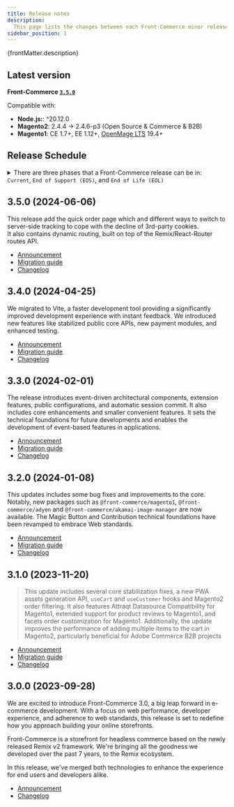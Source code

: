 ```yaml
---
title: Release notes
description:
  This page lists the changes between each Front-Commerce minor release.
sidebar_position: 1
---
```


<p>{frontMatter.description}</p>

## Latest version

**Front-Commerce [`3.5.0`](#350-2024-06-06)**

Compatible with:

- **Node.js:**: ^20.12.0
- **Magento2**: 2.4.4 -> 2.4.6-p3 (Open Source & Commerce & B2B)
- **Magento1**: CE 1.7+, EE 1.12+,
  [OpenMage LTS](https://www.openmage.org/supported-versions.html) 19.4+

## Release Schedule

<details>
<summary>There are three phases that a Front-Commerce release can be in: <code>Current</code>, <code>End of Support (EOS)</code>, and <code>End of Life (EOL)</code></summary>

- `Current` - Should incorporate most of the non-major (non-breaking) changes
  that land on Front-Commerce `main` branch.
- `End of Support` - While still in the `EOS` phase, the release will receive
  critical bug fixes and security updates. New features will not be added to
  `EOS` releases. The `EOS` phase will last for 1 year after the release date.
- `End of Life` - While still in the `EOL` phase, the release will receive
  critical security updates. No new features or bug fixes will be added to `EOL`
  releases. The `EOL` phase will last for 2 year after the release date.

</details>

<ReleaseSchedule version={3} />

## 3.5.0 (2024-06-06)

This release add the quick order page which and different ways to switch to
server-side tracking to cope with the decline of 3rd-party cookies.<br /> It
also contains dynamic routing, built on top of the Remix/React-Router routes
API.

- [Announcement](/changelog/front-commerce-3.5-2.30)
- [Migration guide](/docs/3.x/upgrade/migration-guides/3.4-3.5)
- [Changelog](https://gitlab.blackswift.cloud/front-commerce/front-commerce/-/releases/3.5.0)

## 3.4.0 (2024-04-25)

We migrated to Vite, a faster development tool providing a significantly
improved development experience with instant feedback. We introduced new
features like stabilized public core APIs, new payment modules, and enhanced
testing.

- [Announcement](/changelog/front-commerce-3.4-2.29)
- [Migration guide](/docs/3.x/upgrade/migration-guides/3.3-3.4)
- [Changelog](https://gitlab.blackswift.cloud/front-commerce/front-commerce/-/releases/3.4.0)

## 3.3.0 (2024-02-01)

The release introduces event-driven architectural components, extension
features, public configurations, and automatic session commit. It also includes
core enhancements and smaller convenient features. It sets the technical
foundations for future developments and enables the development of event-based
features in applications.

- [Announcement](/changelog/front-commerce-3.3/)
- [Migration guide](/docs/3.x/upgrade/migration-guides/3.2-3.3)
- [Changelog](https://gitlab.blackswift.cloud/front-commerce/front-commerce/-/releases/3.3.0)

## 3.2.0 (2024-01-08)

This updates includes some bug fixes and improvements to the core. Notably, new
packages such as `@front-commerce/magento1`, `@front-commerce/adyen` and
`@front-commerce/akamai-image-manager` are now available. The Magic Button and
Contribution technical foundations have been revamped to embrace Web standards.

- [Announcement](/changelog/front-commerce-3.2-2.28/)
- [Migration guide](/docs/3.x/upgrade/migration-guides/3.1-3.2)
- [Changelog](https://gitlab.blackswift.cloud/front-commerce/front-commerce/-/releases/3.2.0)

## 3.1.0 (2023-11-20)

> This update includes several core stabilization fixes, a new PWA assets
> generation API, `useCart` and `useCustomer` hooks and Magento2 order
> filtering. It also features Attraqt Datasource Compatibility for Magento1,
> extended support for product reviews to Magento1, and facets order
> customization for Magento1. Additionally, the update improves the performance
> of adding multiple items to the cart in Magento2, particularly beneficial for
> Adobe Commerce B2B projects

- [Announcement](/changelog/front-commerce-3.1-2.27/)
- [Migration guide](/docs/3.x/upgrade/migration-guides/3.0-3.1)
- [Changelog](https://gitlab.blackswift.cloud/front-commerce/front-commerce/-/releases/3.1.0)

## 3.0.0 (2023-09-28)

We are excited to introduce Front-Commerce 3.0, a big leap forward in e-commerce
development. With a focus on web performance, developer experience, and
adherence to web standards, this release is set to redefine how you approach
building your online storefronts.

Front-Commerce is a storefront for headless commerce based on the newly released
Remix v2 framework. We're bringing all the goodness we developed over the past 7
years, to the Remix ecosystem.

In this release, we've merged both technologies to enhance the experience for
end users and developers alike.

- [Announcement](/changelog/front-commerce-3.0/)
- [Changelog](https://gitlab.blackswift.cloud/front-commerce/front-commerce/-/releases/3.0.0)
